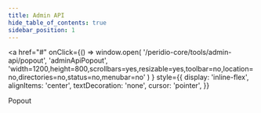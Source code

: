 ```yaml
---
title: Admin API
hide_table_of_contents: true
sidebar_position: 1
---
```



<a
  href="#"
  onClick={() =>
    window.open(
      '/peridio-core/tools/admin-api/popout',
      'adminApiPopout',
      'width=1200,height=800,scrollbars=yes,resizable=yes,toolbar=no,location=no,directories=no,status=no,menubar=no'
    )
  }
  style={{
    display: 'inline-flex',
    alignItems: 'center',
    textDecoration: 'none',
    cursor: 'pointer',
  }}
>
  Popout <FiExternalLink size={14} />
</a>

<ApiDocMdx id="peridio-admin-api" />
